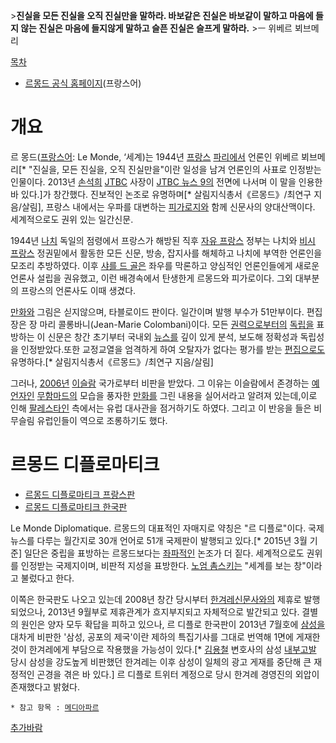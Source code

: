 >'''진실을 모든 진실을 오직 진실만을 말하라. 바보같은 진실은 바보같이 말하고 마음에 들지 않는 진실은 마음에 들지않게 말하고 슬픈 진실은 슬프게 말하라.'''
>ㅡ 위베르 뵈브메리

[[목차]]
* [http://www.lemonde.fr/ 르몽드 공식 홈페이지](프랑스어)

= 개요 =
르 몽드([[프랑스어]]: Le Monde, ‘세계)는 1944년 [[프랑스]] [[파리]]에서 언론인 위베르 뵈브메리[* "진실을, 모든 진실을, 오직 진실만을"이란 일성을 남겨 언론인의 사표로 인정받는 인물이다. 2013년 [[손석희]] [[JTBC]] 사장이 [[JTBC 뉴스 9]]의 전면에 나서며 이 말을 인용한 바 있다.]가 창간했다. 진보적인 논조로 유명하며[* 살림지식총서《르몽드》/최연구 지음/살림], 프랑스 내에서는 우파를 대변하는 [[피가로]]지와 함께 신문사의 양대산맥이다. 세계적으로도 권위 있는 일간신문.

1944년 [[나치]] 독일의 점령에서 프랑스가 해방된 직후 [[자유 프랑스]] 정부는 나치와 [[비시 프랑스]] 정권밑에서 활동한 모든 신문, 방송, 잡지사를 해체하고 나치에 부역한 언론인을 모조리 추방하였다. 이후 [[샤를 드 골]]은 좌우를 막론하고 양심적인 언론인들에게 새로운 언론사 설립을 권유했고, 이런 배경속에서 탄생한게 르몽드와 피가로이다. 그외 대부분의 프랑스의 언론사도 이때 생겼다.

[[만화]]와 그림은 싣지않으며, 타블로이드 판이다. 일간이며 발행 부수가 51만부이다. 편집장은 장 마리 콜롱바니(Jean-Marie Colombani)이다. 모든 [[권력]]으로부터의 [[독립]]을 표방하는 이 신문은 창간 초기부터 국내외 [[뉴스]]를 깊이 있게 분석, 보도해 정확성과 독립성을 인정받았다.또한 교정교열을 엄격하게 하여 오탈자가 없다는 평가를 받는 [[편집]]으로도 유명하다.[* 살림지식총서《르몽드》/최연구 지음/살림]
 
그러나, [[2006년]] [[이슬람]] 국가로부터 비판을 받았다. 그 이유는 이슬람에서 존경하는 [[예언자]]인 [[무함마드]]의 모습을 풍자한 [[만화]]를 그린 내용을 실어서라고 알려져 있는데,이로 인해 [[팔레스타인]] 측에서는 유럽 대사관을 점거하기도 하였다. 그리고 이 반응을 들은 비무슬림 유럽인들이 역으로 조롱하기도 했다.


= 르몽드 디플로마티크 =
* [http://www.monde-diplomatique.fr/ 르몽드 디플로마티크 프랑스판]
* [http://ilemonde.com/ 르몽드 디플로마티크 한국판]
Le Monde Diplomatique. 르몽드의 대표적인 자매지로 약칭은 "르 디플로"이다. 국제뉴스를 다루는 월간지로 30개 언어로 51개 국제판이 발행되고 있다.[* 2015년 3월 기준] 일단은 중립을 표방하는 르몽드보다는 [[좌파]]적인 논조가 더 짙다. 세계적으로도 권위를 인정받는 국제지이며, 비판적 지성을 표방한다. [[노엄 촘스키]]는 "세계를 보는 창"이라고 불렀다고 한다.

이쪽은 한국판도 나오고 있는데 2008년 창간 당시부터 [[한겨레]]신문사와의 제휴로 발행되었으나, 2013년 9월부로 제휴관계가 흐지부지되고 자체적으로 발간되고 있다. 결별의 원인은 양자 모두 확답을 피하고 있으나, 르 디플로 한국판이 2013년 7월호에 [[삼성]]을 대차게 비판한 '삼성, 공포의 제국'이란 제하의 특집기사를 그대로 번역해 1면에 게재한 것이 한겨레에게 부담으로 작용했을 가능성이 있다.[* [[김용철]] 변호사의 삼성 [[내부고발]] 당시 삼성을 강도높게 비판했던 한겨레는 이후 삼성이 일체의 광고 게재를 중단해 큰 재정적인 곤경을 겪은 바 있다.] 르 디플로 트위터 계정으로 당시 한겨례 경영진의 외압이 존재했다고 밝혔다.

 * 참고 항목 : [[메디아파르]]

[[추가바람]]
